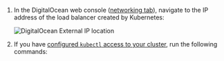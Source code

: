 
1. In the DigitalOcean web console ([networking tab](https://cloud.digitalocean.com/networking/load_balancers)), navigate to the IP address of the load balancer created by Kubernetes:

    ![DigitalOcean External IP location](../../../../../contents/images/do-ip-location.png)

2. If you have [configured `kubectl` access to your cluster](https://docs.digitalocean.com/products/kubernetes/how-to/connect-to-cluster/), run the following commands:

    <GetURLSnippet />
